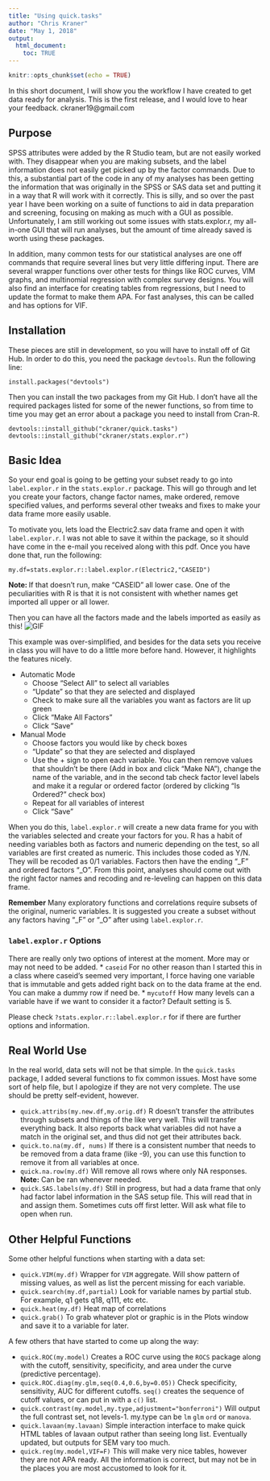 ```yaml
---
title: "Using quick.tasks"
author: "Chris Kraner"
date: "May 1, 2018"
output: 
  html_document:
    toc: TRUE
---
```


```r
knitr::opts_chunk$set(echo = TRUE)
```

In this short document, I will show you the workflow I have created to get data ready for analysis. This is the first release, and I would love to hear your feedback. ckraner19@gmail.com

## Purpose
SPSS attributes were added by the R Studio team, but are not easily worked with. They disappear when you are making subsets, and the label information does not easily get picked up by the factor commands. Due to this, a substantial part of the code in any of my analyses has been getting the information that was originally in the SPSS or SAS data set and putting it in a way that R will work with it correctly. This is silly, and so over the past year I have been working on a suite of functions to aid in data preparation and screening, focusing on making as much with a GUI as possible. Unfortunately, I am still working out some issues with stats.explor.r, my all-in-one GUI that will run analyses, but the amount of time already saved is worth using these packages.
  
In addition, many common tests for our statistical analyses are one off commands that require several lines but very little differing input. There are several wrapper functions over other tests for things like ROC curves, VIM graphs, and multinomial regression with complex survey designs. You will also find an interface for creating tables from regressions, but I need to update the format to make them APA. For fast analyses, this can be called and has options for VIF.

## Installation

These pieces are still in development, so you will have to install off of Git Hub. In order to do this, you need the package `devtools`. Run the following line:

```
install.packages("devtools")
```

Then you can install the two packages from my Git Hub. I don't have all the required packages listed for some of the newer functions, so from time to time you may get an error about a package you need to install from Cran-R.

```
devtools::install_github("ckraner/quick.tasks")
devtools::install_github("ckraner/stats.explor.r")
```

## Basic Idea

So your end goal is going to be getting your subset ready to go into `label.explor.r` in the `stats.explor.r` package. This will go through and let you create your factors, change factor names, make ordered, remove specified values, and performs several other tweaks and fixes to make your data frame more easily usable.

To motivate you, lets load the Electric2.sav data frame and open it with `label.explor.r`. I was not able to save it within the package, so it should have come in the e-mail you received along with this pdf. Once you have done that, run the following:

```
my.df=stats.explor.r::label.explor.r(Electric2,"CASEID")
```
**Note: ** If that doesn't run, make "CASEID" all lower case. One of the peculiarities with R is that it is not consistent with whether names get imported all upper or all lower.

Then you can have all the factors made and the labels imported as easily as this!
![GIF](figure/label2.gif)

This example was over-simplified, and besides for the data sets you receive in class you will have to do a little more before hand. However, it highlights the features nicely. 

* Automatic Mode
    + Choose "Select All" to select all variables
    + "Update" so that they are selected and displayed
    + Check to make sure all the variables you want as factors are lit up green
    + Click "Make All Factors"
    + Click "Save"
  
* Manual Mode
    + Choose factors you would like by check boxes
    + "Update" so that they are selected and displayed
    + Use the + sign to open each variable. You can then remove values that shouldn't be there (Add in box and click "Make NA"), change the name of the variable, and in the second tab check factor level labels and make it a regular or ordered factor (ordered by clicking "Is Ordered?" check box)
    + Repeat for all variables of interest
    + Click "Save"
    
When you do this, `label.explor.r` will create a new data frame for you with the variables selected and create your factors for you. R has a habit of needing variables both as factors and numeric depending on the test, so all variables are first created as numeric. This includes those coded as Y/N. They will be recoded as 0/1 variables. Factors then have the ending "_F" and ordered factors "_O". From this point, analyses should come out with the right factor names and recoding and re-leveling can happen on this data frame.

**Remember** Many exploratory functions and correlations require subsets of the original, numeric variables. It is suggested you create a subset without any factors having "_F" or "_O" after using `label.explor.r`.

### `label.explor.r` Options
There are really only two options of interest at the moment. More may or may not need to be added.
* `caseid` For no other reason than I started this in a class where caseid's seemed very important, I force having one variable that is immutable and gets added right back on to the data frame at the end. You can make a dummy row if need be.
* `mycutoff` How many levels can a variable have if we want to consider it a factor? Default setting is 5.

Please check `?stats.explor.r::label.explor.r` for if there are further options and information.

## Real World Use
In the real world, data sets will not be that simple. In the `quick.tasks` package, I added several functions to fix common issues. Most have some sort of help file, but I apologize if they are not very complete. The use should be pretty self-evident, however.

* `quick.attribs(my.new.df,my.orig.df)` R doesn't transfer the attributes through subsets and things of the like very well. This will transfer everything back. It also reports back what variables did not have a match in the original set, and thus did not get their attributes back.
* `quick.to.na(my.df, nums)` If there is a consistent number that needs to be removed from a data frame (like -9), you can use this function to remove it from all variables at once.
* `quick.na.row(my.df)` Will remove all rows where only NA responses. **Note:** Can be ran whenever needed.
* `quick.SAS.labels(my.df)` Still in progress, but had a data frame that only had factor label information in the SAS setup file. This will read that in and assign them. Sometimes cuts off first letter. Will ask what file to open when run.


## Other Helpful Functions
Some other helpful functions when starting with a data set:

* `quick.VIM(my.df)` Wrapper for `VIM` aggregate. Will show pattern of missing values, as well as list the percent missing for each variable.
* `quick.search(my.df,partial)` Look for variable names by partial stub. For example, q1 gets q18, q111, etc etc.
* `quick.heat(my.df)` Heat map of correlations
* `quick.grab()` To grab whatever plot or graphic is in the Plots window and save it to a variable for later.

A few others that have started to come up along the way:

* `quick.ROC(my.model)` Creates a ROC curve using the `ROCS` package along with the cutoff, sensitivity, specificity, and area under the curve (predictive percentage).
* `quick.ROC.diag(my.glm,seq(0.4,0.6,by=0.05))` Check specificity, sensitivity, AUC for different cutoffs. `seq()` creates the sequence of cutoff values, or can put in with a `c()` list.
* `quick.contrast(my.model,my.type,adjustment="bonferroni")` Will output the full contrast set, not levels-1. my.type can be `lm` `glm` `ord` or `manova`.
* `quick.lavaan(my.lavaan)` Simple interaction interface to make quick HTML tables of lavaan output rather than seeing long list. Eventually updated, but outputs for SEM vary too much.
* `quick.reg(my.model,VIF=F)` This will make very nice tables, however they are not APA ready. All the information is correct, but may not be in the places you are most accustomed to look for it.
